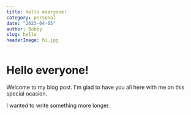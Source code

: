 ```yaml
---
title: Hello everyone!
category: personal
date: "2023-04-05"
author: Bobby
slug: hello
headerImage: hi.jpg
---
```


# Hello everyone!

Welcome to my blog post. I'm glad to have you all here with me on this special ocasion.

I wanted to write something more longer.
